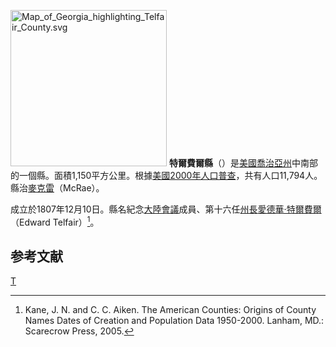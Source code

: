 {{noteTA
|T=zh-hans:特尔费尔县 (佐治亚州);zh-hk:特爾費爾縣 (喬治亞州);zh-tw:特爾費爾郡 (喬治亞州);
}}

[[File:Map_of_Georgia_highlighting_Telfair_County.svg|250px]]
'''特爾費爾縣'''（{{lang-en|Telfair County}}）是[[美國|美國]][[喬治亞州|喬治亞州]]中南部的一個縣。面積1,150平方公里。根據[[美國2000年人口普查|美國2000年人口普查]]，共有人口11,794人。縣治[[麥克雷_(喬治亞州)|麥克雷]]（McRae）。

成立於1807年12月10日。縣名紀念[[大陸會議|大陸會議]]成員、第十六任[[喬治亞州州長|州長]][[愛德華·特爾費爾|愛德華·特爾費爾]]（Edward Telfair）<ref>Kane, J. N. and C. C. Aiken. The American Counties: Origins of County Names Dates of Creation and Population Data 1950-2000. Lanham, MD.: Scarecrow Press, 2005.</ref>。

==参考文献==
<div class="references-small">
<references />
</div>
{{特爾費爾縣 (喬治亞州)}}
{{Georgia}}
[[Category:佐治亚州行政区划|T]]